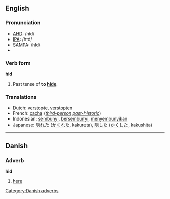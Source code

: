 {{see|híd}}
==English==
=== Pronunciation ===
*[[AHD]]: /hĭd/
*[[IPA]]: /hɪd/
*[[SAMPA]]: /hId/
*{{audio|en-us-hid.ogg|Audio (US)}}

===Verb form===
'''hid'''

#Past tense of '''to [[hide]]'''.

=== Translations ===
*Dutch: [[verstopte]], [[verstopten]]
*French: [[cacher|cacha]] (''[[third-person]] [[past-historic]]'')
*Indonesian: [[sembunyi]], [[sembunyi|bersembunyi]], [[sembunyi|menyembunyikan]]
*Japanese: [[隠れた]] ([[かくれた]], kakureta), [[隠した]] ([[かくした]], kakushita)

----

==Danish==

=== Adverb ===
'''hid'''

#[[here]]

[[Category:Danish adverbs]]